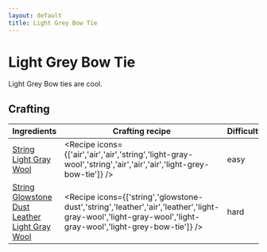 ```yaml
---
layout: default
title: Light Grey Bow Tie
---
```



Light Grey Bow Tie
===================

Light Grey Bow ties are cool.

## Crafting

| Ingredients | Crafting recipe | Difficulty |
| ----------- | --------------- | ------------- |
| [String](https://minecraft.wiki/w/String)<br/>[Light Gray Wool](https://minecraft.wiki/w/Light_Gray_Wool) | <Recipe icons={['air','air','air','string','light-gray-wool','string','air','air','air','light-grey-bow-tie']} /> | easy |
| [String](https://minecraft.wiki/w/String)<br/>[Glowstone Dust](https://minecraft.wiki/w/Glowstone_Dust)<br/>[Leather](https://minecraft.wiki/w/Leather)<br/>[Light Gray Wool](https://minecraft.wiki/w/Light_Gray_Wool) | <Recipe icons={['string','glowstone-dust','string','leather','air','leather','light-gray-wool','light-gray-wool','light-gray-wool','light-grey-bow-tie']} /> | hard |

